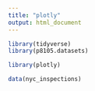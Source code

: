 ```yaml
---
title: "plotly"
output: html_document
---
```


```r
library(tidyverse)
library(p8105.datasets)

library(plotly)
```

```r
data(nyc_inspections)
```

